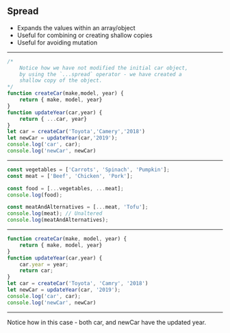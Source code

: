 
## Spread

* Expands the values within an array/object
* Useful for combining or creating shallow copies
* Useful for avoiding mutation

---


```js Object Spread
/*
    Notice how we have not modified the initial car object,
    by using the `...spread` operator - we have created a
    shallow copy of the object.
*/
function createCar(make,model, year) {
    return { make, model, year}
}
function updateYear(car,year) {
    return { ...car, year}
}
let car = createCar('Toyota','Camery','2018')
let newCar = updateYear(car,'2019');
console.log('car', car);
console.log('newCar', newCar)
```
---


```javascript Array Spread
const vegetables = ['Carrots', 'Spinach', 'Pumpkin'];
const meat = ['Beef', 'Chicken', 'Pork'];

const food = [...vegetables, ...meat];
console.log(food);

const meatAndAlternatives = [...meat, 'Tofu'];
console.log(meat); // Unaltered
console.log(meatAndAlternatives);
```

---


```js Accidental Mutation
function createCar(make, model, year) {
    return { make, model, year}
}
function updateYear(car,year) {
    car.year = year;
    return car;
}
let car = createCar('Toyota', 'Camry', '2018')
let newCar = updateYear(car, '2019');
console.log('car', car);
console.log('newCar', newCar)
```

---

Notice how in this case - both car, and newCar have the updated year.

